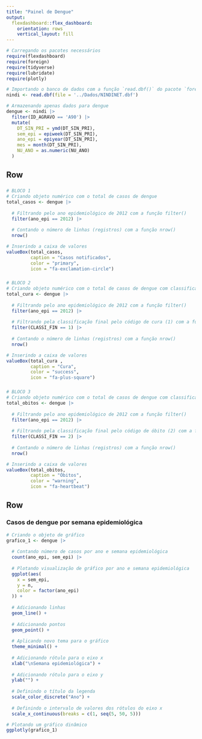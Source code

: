```yaml
---
title: "Painel de Dengue"
output: 
  flexdashboard::flex_dashboard:
    orientation: rows
    vertical_layout: fill
---
```


```r
# Carregando os pacotes necessários
require(flexdashboard)
require(foreign)
require(tidyverse)
require(lubridate)
require(plotly)

# Importando o banco de dados com a função `read.dbf()` do pacote `foreign`
nindi <- read.dbf(file = '../Dados/NINDINET.dbf')

# Armazenando apenas dados para dengue
dengue <- nindi |>
  filter(ID_AGRAVO == 'A90') |>
  mutate(
    DT_SIN_PRI = ymd(DT_SIN_PRI),
    sem_epi = epiweek(DT_SIN_PRI),
    ano_epi = epiyear(DT_SIN_PRI),
    mes = month(DT_SIN_PRI),
    NU_ANO = as.numeric(NU_ANO)
  )

```


Row
-----------------------------------------------------------------------

###

```r
# BLOCO 1
# Criando objeto numérico com o total de casos de dengue
total_casos <- dengue |>
  
  # Filtrando pelo ano epidemiológico de 2012 com a função filter()
  filter(ano_epi == 2012) |>
  
  # Contando o número de linhas (registros) com a função nrow()
  nrow()

# Inserindo a caixa de valores
valueBox(total_casos,
         caption = "Casos notificados",
         color = "primary",
         icon = "fa-exclamation-circle")
```

###

```r
# BLOCO 2
# Criando objeto numérico com o total de casos de dengue com classificação final de "cura"
total_cura <- dengue |>
  
  # Filtrando pelo ano epidemiológico de 2012 com a função filter()
  filter(ano_epi == 2012) |>
  
  # Filtrando pela classificação final pelo código de cura (1) com a função filter()
  filter(CLASSI_FIN == 1) |>
  
  # Contando o número de linhas (registros) com a função nrow()
  nrow()

# Inserindo a caixa de valores
valueBox(total_cura ,
         caption = "Cura",
         color = "success",
         icon = "fa-plus-square")
```

###

```r
# BLOCO 3
# Criando objeto numérico com o total de casos de dengue com classificação final de "óbito"
total_obitos <- dengue |>
  
  # Filtrando pelo ano epidemiológico de 2012 com a função filter()
  filter(ano_epi == 2012) |>
  
  # Filtrando pela classificação final pelo código de óbito (2) com a função filter()
  filter(CLASSI_FIN == 2) |>
  
  # Contando o número de linhas (registros) com a função nrow()
  nrow()

# Inserindo a caixa de valores
valueBox(total_obitos,
         caption = "Óbitos",
         color = "warning",
         icon = "fa-heartbeat")
```

Row {data-height=650}
-----------------------------------------------------------------------

### Casos de dengue por semana epidemiológica

```r
# Criando o objeto de gráfico
grafico_1 <- dengue |>
  
  # Contando número de casos por ano e semana epidemiológica
  count(ano_epi, sem_epi) |>
  
  # Plotando visualização de gráfico por ano e semana epidemiológica
  ggplot(aes(
    x = sem_epi,
    y = n,
    color = factor(ano_epi)
  )) +
  
  # Adicionando linhas
  geom_line() +
  
  # Adicionando pontos
  geom_point() +
  
  # Aplicando novo tema para o gráfico
  theme_minimal() +
  
  # Adicionando rótulo para o eixo x
  xlab("\nSemana epidemiológica") +
  
  # Adicionando rótulo para o eixo y
  ylab("") +
  
  # Definindo o título da legenda
  scale_color_discrete("Ano") +
  
  # Definindo o intervalo de valores dos rótulos do eixo x
  scale_x_continuous(breaks = c(1, seq(5, 50, 5)))

# Plotando um gráfico dinâmico
ggplotly(grafico_1)
```


